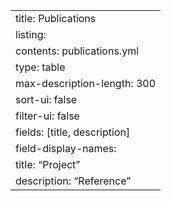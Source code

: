 ---
title: Publications
listing:
  contents: publications.yml
  type: table
  max-description-length: 300
  sort-ui: false
  filter-ui: false
  fields: [title, description]
  field-display-names: 
    title: "Project"
    description: "Reference"
---